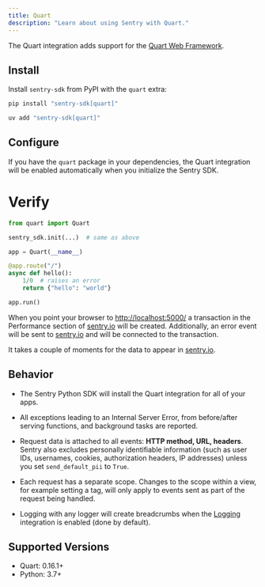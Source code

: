 ```yaml
---
title: Quart
description: "Learn about using Sentry with Quart."
---
```


The Quart integration adds support for the [Quart Web Framework](https://gitlab.com/pgjones/quart).

## Install

Install `sentry-sdk` from PyPI with the `quart` extra:

```bash {tabTitle:pip}
pip install "sentry-sdk[quart]"
```
```bash {tabTitle:uv}
uv add "sentry-sdk[quart]"
```

## Configure

If you have the `quart` package in your dependencies, the Quart integration will be enabled automatically when you initialize the Sentry SDK.

<PlatformContent includePath="getting-started-config" />

# Verify

```python
from quart import Quart

sentry_sdk.init(...)  # same as above

app = Quart(__name__)

@app.route("/")
async def hello():
    1/0  # raises an error
    return {"hello": "world"}

app.run()
```

When you point your browser to [http://localhost:5000/](http://localhost:5000/) a transaction in the Performance section of [sentry.io](https://sentry.io) will be created. Additionally, an error event will be sent to [sentry.io](https://sentry.io) and will be connected to the transaction.

It takes a couple of moments for the data to appear in [sentry.io](https://sentry.io).

## Behavior

- The Sentry Python SDK will install the Quart integration for all of your apps.

- All exceptions leading to an Internal Server Error, from before/after serving functions, and background tasks are reported.

- Request data is attached to all events: **HTTP method, URL, headers**. Sentry also excludes personally identifiable information (such as user IDs, usernames, cookies, authorization headers, IP addresses) unless you set `send_default_pii` to `True`.

- Each request has a separate scope. Changes to the scope within a view, for example setting a tag, will only apply to events sent as part of the request being handled.

- Logging with any logger will create breadcrumbs when the [Logging](/platforms/python/integrations/logging/) integration is enabled (done by default).

## Supported Versions

- Quart: 0.16.1+
- Python: 3.7+

